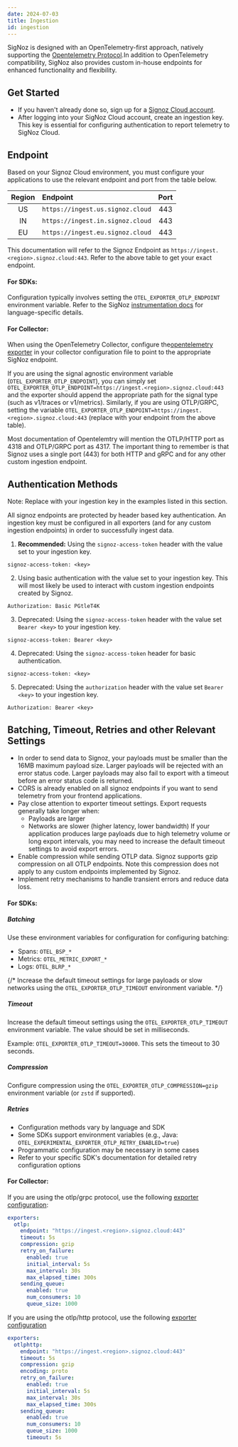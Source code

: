 ```yaml
---
date: 2024-07-03
title: Ingestion
id: ingestion
---
```


SigNoz is designed with an OpenTelemetry-first approach, natively supporting the <a href = "https://github.com/open-telemetry/opentelemetry-proto/blob/main/docs/specification.md" rel="noopener noreferrer nofollow" target="_blank" >Opentelemetry Protocol</a>.In addition to OpenTelemetry compatibility, SigNoz also provides custom in-house endpoints for enhanced functionality and flexibility.

## Get Started

* If you haven't already done so, sign up for a [Signoz Cloud account](https://signoz.io/teams/).
* After logging into your SigNoz Cloud account, create an ingestion key. This key is essential for configuring authentication to report telemetry to SigNoz Cloud.

## Endpoint

Based on your Signoz Cloud environment, you must configure your applications to use the relevant endpoint and port from the table below.

| Region | Endpoint | Port |
|:------:|:---------|:----:|
| US | ```https://ingest.us.signoz.cloud``` | 443 |
| IN | ```https://ingest.in.signoz.cloud``` | 443 |
| EU | ```https://ingest.eu.signoz.cloud``` | 443 |

This documentation will refer to the Signoz Endpoint as ```https://ingest.<region>.signoz.cloud:443```. Refer to the above table to get your exact endpoint.

#### For SDKs:
Configuration typically involves setting the `OTEL_EXPORTER_OTLP_ENDPOINT` environment variable. Refer to the SigNoz [instrumentation docs](https://signoz.io/docs/instrumentation/) for language-specific details.

#### For Collector:
When using the OpenTelemetry Collector, configure the[opentelemetry exporter](https://opentelemetry.io/docs/specs/otel/protocol/exporter/) in your collector configuration file to point to the appropriate SigNoz endpoint.

If you are using the signal agnostic environment variable (`OTEL_EXPORTER_OTLP_ENDPOINT`), you can simply set `OTEL_EXPORTER_OTLP_ENDPOINT=https://ingest.<region>.signoz.cloud:443` and the exporter should append the appropriate path for the signal type (such as v1/traces or v1/metrics). Similarly, if you are using OTLP/GRPC, setting the variable `OTEL_EXPORTER_OTLP_ENDPOINT=https://ingest.<region>.signoz.cloud:443` (replace with your endpoint from the above table).

Most documentation of Opentelemtry will mention the OTLP/HTTP port as 4318 and OTLP/GRPC port as 4317. The important thing to remember is that Signoz uses a single port (443) for both HTTP and gRPC and for any other custom ingestion endpoint.

## Authentication Methods

Note: Replace <key> with your ingestion key in the examples listed in this section.

All signoz endpoints are protected by header based key authentication. An ingestion key must be configured in all exporters (and for any custom ingestion endpoints) in order to successfully ingest data.

1. **Recommended:** Using the `signoz-access-token` header with the value set to your ingestion key. 
```
signoz-access-token: <key>
```

2. Using basic authentication with the value set to your ingestion key. This will most likely be used to interact with custom ingestion endpoints created by Signoz.
```
Authorization: Basic PGtleT4K
```

3. Deprecated: Using the `signoz-access-token` header with the value set `Bearer <key>` to your ingestion key. 
```
signoz-access-token: Bearer <key>
```

4. Deprecated: Using the `signoz-access-token` header for basic authentication. 
```
signoz-access-token: <key>
```

5. Deprecated: Using the `authorization` header with the value set `Bearer <key>` to your ingestion key. 
```
Authorization: Bearer <key>
```

## Batching, Timeout, Retries and other Relevant Settings

* In order to send data to Signoz, your payloads must be smaller than the 16MB maximum payload size. Larger payloads will be rejected with an error status code. Larger payloads may also fail to export with a timeout before an error status code is returned.
* CORS is already enabled on all signoz endpoints if you want to send telemetry from your frontend applications.
* Pay close attention to exporter timeout settings. Export requests generally take longer when:
    - Payloads are larger
    - Networks are slower (higher latency, lower bandwidth)
If your application produces large payloads due to high telemetry volume or long export intervals, you may need to increase the default timeout settings to avoid export errors.
* Enable compression while sending OTLP data. Signoz supports gzip compression on all OTLP endpoints. Note this compression does not apply to any custom endpoints implemented by Signoz.
* Implement retry mechanisms to handle transient errors and reduce data loss.

#### For SDKs:

##### Batching
Use these environment variables for configuration for configuring batching:

- Spans: `OTEL_BSP_*`
- Metrics: `OTEL_METRIC_EXPORT_*`
- Logs: `OTEL_BLRP_*`

{/* Increase the default timeout settings for large payloads or slow networks using the `OTEL_EXPORTER_OTLP_TIMEOUT` environment variable. */}

##### Timeout
Increase the default timeout settings using the `OTEL_EXPORTER_OTLP_TIMEOUT` environment variable. The value should be set in milliseconds.

Example:
`OTEL_EXPORTER_OTLP_TIMEOUT=30000`. This sets the timeout to 30 seconds.

##### Compression
Configure compression using the `OTEL_EXPORTER_OTLP_COMPRESSION=gzip` environment variable (or `zstd` if supported).

##### Retries
- Configuration methods vary by language and SDK
- Some SDKs support environment variables (e.g., Java: `OTEL_EXPERIMENTAL_EXPORTER_OTLP_RETRY_ENABLED=true`)
- Programmatic configuration may be necessary in some cases
- Refer to your specific SDK's documentation for detailed retry configuration options

#### For Collector:
If you are using the otlp/grpc protocol, use the following [exporter configuration](https://github.com/open-telemetry/opentelemetry-collector/blob/main/exporter/otlpexporter/README.md):
```yaml
exporters:
  otlp:
    endpoint: "https://ingest.<region>.signoz.cloud:443"
    timeout: 5s
    compression: gzip
    retry_on_failure:
      enabled: true
      initial_interval: 5s
      max_interval: 30s
      max_elapsed_time: 300s
    sending_queue:
      enabled: true
      num_consumers: 10
      queue_size: 1000
```

If you are using the otlp/http protocol, use the following [exporter configuration](https://github.com/open-telemetry/opentelemetry-collector/blob/main/exporter/otlphttpexporter/README.md) 
```yaml
exporters:
  otlphttp:
    endpoint: "https://ingest.<region>.signoz.cloud:443"
    timeout: 5s
    compression: gzip
    encoding: proto
    retry_on_failure:
      enabled: true
      initial_interval: 5s
      max_interval: 30s
      max_elapsed_time: 300s
    sending_queue:
      enabled: true
      num_consumers: 10
      queue_size: 1000
      timeout: 5s
```
